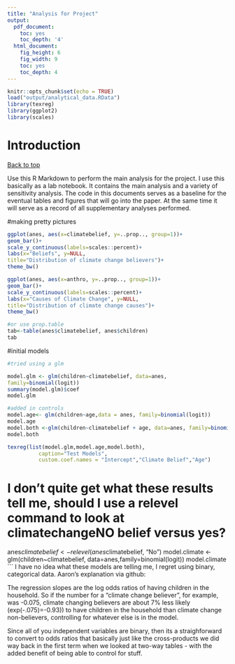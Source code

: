```yaml
---
title: "Analysis for Project"
output:
  pdf_document:
    toc: yes
    toc_depth: '4'
  html_document:
    fig_height: 6
    fig_width: 9
    toc: yes
    toc_depth: 4
---
```


```r
knitr::opts_chunk$set(echo = TRUE)
load("output/analytical_data.RData")
library(texreg)
library(ggplot2)
library(scales)
```

# Introduction
<a href="#top">Back to top</a>

Use this R Markdown to perform the main analysis for the project. I use this basically as a lab notebook. It contains the main analysis and a variety of sensitivity analysis. The code in this documents serves as a baseline for the eventual tables and figures that will go into the paper. At the same time it will serve as a record of all supplementary analyses performed. 

#making pretty pictures

```r

ggplot(anes, aes(x=climatebelief, y=..prop.., group=1))+
geom_bar()+
scale_y_continuous(labels=scales::percent)+
labs(x="Beliefs", y=NULL,
title="Distribution of climate change believers")+
theme_bw()

ggplot(anes, aes(x=anthro, y=..prop.., group=1))+
geom_bar()+
scale_y_continuous(labels=scales::percent)+
labs(x="Causes of Climate Change", y=NULL,
title="Distribution of climate change causes")+
theme_bw()

#or use prop.table 
tab<-table(anes$climatebelief, anes$children)
tab


```


#initial models

```r
#tried using a glm 

model.glm <- glm(children~climatebelief, data=anes,
family=binomial(logit))
summary(model.glm)$coef
model.glm

#added in controls
model.age<- glm(children~age,data = anes, family=binomial(logit))
model.age
model.both <-glm(children~climatebelief + age, data=anes, family=binomial(logit))
model.both

texreg(list(model.glm,model.age,model.both),
          caption="Test Models",
          custom.coef.names = "Intercept","Climate Belief","Age")
```
# I don't quite get what these results tell me, should I use a relevel command to look at climatechangeNO belief versus yes? 
anes$climatebelief<- relevel(anes$climatebelief, "No")
model.climate <-glm(children~climatebelief, data=anes,family=binomial(logit))
model.climate
```
I have no idea what these models are telling me, I regret using binary, categorical data. 
Aaron's explanation via github:

The regression slopes are the log odds ratios of having children in the household. So if the number for a "climate change believer", for example, was -0.075, climate changing believers are about 7% less likely (exp(-.075)=-0.93)) to have children in the household than climate change non-believers, controlling for whatever else is in the model.

Since all of you independent variables are binary, then its a straighforward to convert to odds ratios that basically just like the cross-products we did way back in the first term when we looked at two-way tables - with the added benefit of being able to control for stuff.


